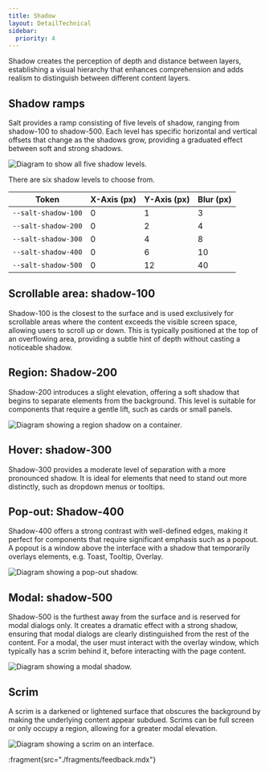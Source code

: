 ```yaml
---
title: Shadow
layout: DetailTechnical
sidebar:
  priority: 4
---
```


Shadow creates the perception of depth and distance between layers, establishing a visual hierarchy that enhances comprehension and adds realism to distinguish between different content layers.

## Shadow ramps

Salt provides a ramp consisting of five levels of shadow, ranging from shadow-100 to shadow-500. Each level has specific horizontal and vertical offsets that change as the shadows grow, providing a graduated effect between soft and strong shadows.

<Image
  src="/img/foundations/shadow-ramps.png"
  alt="Diagram to show all five shadow levels."
/>

There are six shadow levels to choose from.

| Token               | X-Axis (px) | Y-Axis (px) | Blur (px) |
| ------------------- | ----------- | ----------- | --------- |
| `--salt-shadow-100` | 0           | 1           | 3         |
| `--salt-shadow-200` | 0           | 2           | 4         |
| `--salt-shadow-300` | 0           | 4           | 8         |
| `--salt-shadow-400` | 0           | 6           | 10        |
| `--salt-shadow-500` | 0           | 12          | 40        |

## Scrollable area: shadow-100

Shadow-100 is the closest to the surface and is used exclusively for scrollable areas where the content exceeds the visible screen space, allowing users to scroll up or down. This is typically positioned at the top of an overflowing area, providing a subtle hint of depth without casting a noticeable shadow.

## Region: Shadow-200

Shadow-200 introduces a slight elevation, offering a soft shadow that begins to separate elements from the background. This level is suitable for components that require a gentle lift, such as cards or small panels.

<Image
  src="/img/foundations/shadow-container.png"
  alt="Diagram showing a region shadow on a container."
/>

## Hover: shadow-300

Shadow-300 provides a moderate level of separation with a more pronounced shadow. It is ideal for elements that need to stand out more distinctly, such as dropdown menus or tooltips.

## Pop-out: Shadow-400

Shadow-400 offers a strong contrast with well-defined edges, making it perfect for components that require significant emphasis such as a popout. A popout is a window above the interface with a shadow that temporarily overlays elements, e.g. Toast, Tooltip, Overlay.

<Image
  src="/img/foundations/shadow-popout.png"
  alt="Diagram showing a pop-out shadow."
/>

## Modal: shadow-500

Shadow-500 is the furthest away from the surface and is reserved for modal dialogs only. It creates a dramatic effect with a strong shadow, ensuring that modal dialogs are clearly distinguished from the rest of the content. For a modal, the user must interact with the overlay window, which typically has a scrim behind it, before interacting with the page content.

<Image
  src="/img/foundations/shadow-modal.png"
  alt="Diagram showing a modal shadow."
/>

## Scrim

A scrim is a darkened or lightened surface that obscures the background by making the underlying content appear subdued. Scrims can be full screen or only occupy a region, allowing for a greater modal elevation.

<Image
  src="/img/foundations/shadow-scrim.png"
  alt="Diagram showing a scrim on an interface."
/>

:fragment{src="./fragments/feedback.mdx"}

